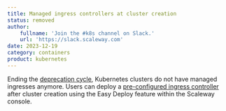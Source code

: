 ```yaml
---
title: Managed ingress controllers at cluster creation
status: removed
author:
    fullname: 'Join the #k8s channel on Slack.'
    url: 'https://slack.scaleway.com'
date: 2023-12-19
category: containers
product: kubernetes
---
```


Ending the [deprecation cycle](/changelog/?a=kubernetes-52c54d18-c203&tags=containers_kubernetes/), Kubernetes clusters do not have managed ingresses anymore. Users can deploy a [pre-configured ingress controller](/kubernetes/how-to/deploy-ingress-controller/) after cluster creation using the Easy Deploy feature within the Scaleway console.

